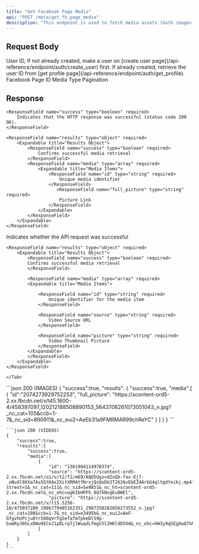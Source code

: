 ```yaml
---
title: "Get Facebook Page Media"
api: "POST /meta/get_fb_page_media"
description: "This endpoint is used to fetch media assets (both images and videos) associated with a user's Facebook Page. It provides access to the creative library that can be used in ad campaigns, allowing users to browse and select previously uploaded media for their advertisements."
---
```


## Request Body

<ParamField body="userId" type="string" required>
	User ID, If not already created, make a user on [create user
	page](/api-reference/endpoint/auth/create_user) first. If already created,
	retrieve the user ID from [get profile
	page](/api-reference/endpoint/auth/get_profile).
</ParamField>
<ParamField body="fbPageId" type="string" required>
	Facebook Page ID
</ParamField>
<ParamField
	body="type"
	type="string"
	default="IMAGE | VIDEO"
	placeholder="IMAGE | VIDEO"
	required
>
	Media Type
</ParamField>
<ParamField body="pagination" type="string" default="">
	Pagination
</ParamField>

## Response

<Tabs>
  <Tab title="Images Response">
    
    <ResponseField name="success" type="boolean" required>
        Indicates that the HTTP response was successful (status code 200 OK).
    </ResponseField>

    <ResponseField name="results" type="object" required>
        <Expandable title="Results Object">
            <ResponseField name="success" type="boolean" required>
                Confirms successful media retrieval
            </ResponseField>
            <ResponseField name="media" type="array" required>
                <Expandable title="Media Items">
                    <ResponseField name="id" type="string" required>
                        Unique media identifier
                    </ResponseField>
                       <ResponseField name="full_picture" type="string" required>
                        Picture Link
                    </ResponseField>
                </Expandable>
            </ResponseField>
        </Expandable>
    </ResponseField>

  </Tab>

  <Tab title="Videos Response">
    <ResponseField name="success" type="boolean" required>
    Indicates whether the API request was successful
    </ResponseField>

    <ResponseField name="results" type="object" required>
        <Expandable title="Results Object">
            <ResponseField name="success" type="boolean" required>
            Confirms successful media retrieval
            </ResponseField>

            <ResponseField name="media" type="array" required>
            <Expandable title="Media Items">

                <ResponseField name="id" type="string" required>
                    Unique identifier for the media item
                </ResponseField>

                <ResponseField name="source" type="string" required>
                    Video Source URL
                </ResponseField>

                <ResponseField name="picture" type="string" required>
                    Video Thumbnail Picture
                </ResponseField>
            </Expandable>
            </ResponseField>
        </Expandable>
    </ResponseField>

    </Tab>

</Tabs>

<ResponseExample>
    ```json 200 (IMAGES)
    {
        "success":true,
        "results":
            {
                "success":true,
                "media":[
                    {
                        "id":"2074273929752253",
                        "full_picture": "https://scontent-ord5-2.xx.fbcdn.net/v/t45.1600-4/458397097_120212188508890153_5643706261073051043_n.jpg?_nc_cat=105&ccb=1-7&_nc_sid=890911&_nc_eui2=AeEb31a9FMRMAR99chReYC"
                    }
                ]
            }
    }
    ```

    ```json 200 (VIDEOS)
    {
        "success":true,
        "results":{
            "success":true,
            "media":[
                {
                    "id": "1361984114970374",
                    "source": "https://scontent-ord5-2.xx.fbcdn.net/o1/v/t2/f2/m69/AQO5UgzvdZxQb-fax-Ej7-_oNuXl9XXa7As55tKAxZXitXRM4tfNrxjQzQoDUJT2626vEbEZ4ArbG4qltgdYeikj.mp4?strext=1&_nc_cat=111&_nc_sid=5e9851&_nc_ht=scontent-ord5-2.xx.fbcdn.net&_nc_ohc=ugKIbHPFh_8Q7kNvgEu8WEl",
                    "picture": "https://scontent-ord5-2.xx.fbcdn.net/v/t15.5256-10/475037280_1986779405162351_2987258282856273552_n.jpg?_nc_cat=108&ccb=1-7&_nc_sid=e3495b&_nc_eui2=AeF-GfgvhUPcju8YrI08qVrTg5efafm7pkeDl59p-bumRyJ6hLxDWu9ECoJ1pDLrp7jlWuqdLfmgChl2HKldD5Od&_nc_ohc=hW3y9qSEgXwQ7kNvgFg1LzP"
                }
            ]
        }
    }
    ```

</ResponseExample>
